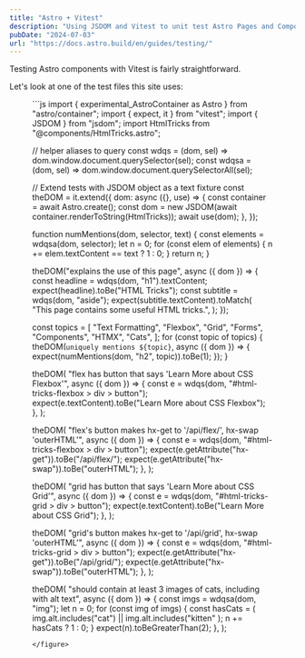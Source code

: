 ```yaml
---
title: "Astro + Vitest"
description: "Using JSDOM and Vitest to unit test Astro Pages and Components"
pubDate: "2024-07-03"
url: "https://docs.astro.build/en/guides/testing/"
---
```

Testing Astro components with Vitest is fairly straightforward.

Let's look at one of the test files this site uses:

<figure>
```js
import { experimental_AstroContainer as Astro } from "astro/container";
import { expect, it } from "vitest";
import { JSDOM } from "jsdom";
import HtmlTricks from "@components/HtmlTricks.astro";

// helper aliases to query
const wdqs = (dom, sel) => dom.window.document.querySelector(sel);
const wdqsa = (dom, sel) => dom.window.document.querySelectorAll(sel);

// Extend tests with JSDOM object as a text fixture
const theDOM = it.extend({
  dom: async ({}, use) => {
    const container = await Astro.create();
    const dom = new JSDOM(await container.renderToString(HtmlTricks));
    await use(dom);
  },
});

function numMentions(dom, selector, text) {
  const elements = wdqsa(dom, selector);
  let n = 0;
  for (const elem of elements) {
    n += elem.textContent == text ? 1 : 0;
  }
  return n;
}

theDOM("explains the use of this page", async ({ dom }) => {
  const headline = wdqs(dom, "h1").textContent;
  expect(headline).toBe("HTML Tricks");
  const subtitle = wdqs(dom, "aside");
  expect(subtitle.textContent).toMatch(
    "This page contains some useful HTML tricks.",
  );
});

const topics = [
  "Text Formatting",
  "Flexbox",
  "Grid",
  "Forms",
  "Components",
  "HTMX",
  "Cats",
];
for (const topic of topics) {
  theDOM(`uniquely mentions ${topic}`, async ({ dom }) => {
    expect(numMentions(dom, "h2", topic)).toBe(1);
  });
}

theDOM(
  "flex has button that says 'Learn More about CSS Flexbox'",
  async ({ dom }) => {
    const e = wdqs(dom, "#html-tricks-flexbox > div > button");
    expect(e.textContent).toBe("Learn More about CSS Flexbox");
  },
);

theDOM(
  "flex's button makes hx-get to '/api/flex/', hx-swap 'outerHTML'",
  async ({ dom }) => {
    const e = wdqs(dom, "#html-tricks-flexbox > div > button");
    expect(e.getAttribute("hx-get")).toBe("/api/flex/");
    expect(e.getAttribute("hx-swap")).toBe("outerHTML");
  },
);

theDOM(
  "grid has button that says 'Learn More about CSS Grid'",
  async ({ dom }) => {
    const e = wdqs(dom, "#html-tricks-grid > div > button");
    expect(e.textContent).toBe("Learn More about CSS Grid");
  },
);

theDOM(
  "grid's button makes hx-get to '/api/grid', hx-swap 'outerHTML'",
  async ({ dom }) => {
    const e = wdqs(dom, "#html-tricks-grid > div > button");
    expect(e.getAttribute("hx-get")).toBe("/api/grid/");
    expect(e.getAttribute("hx-swap")).toBe("outerHTML");
  },
);

theDOM(
  "should contain at least 3 images of cats, including with alt text",
  async ({ dom }) => {
    const imgs = wdqsa(dom, "img");
    let n = 0;
    for (const img of imgs) {
      const hasCats = (
        img.alt.includes("cat") || 
        img.alt.includes("kitten"
      );
      n += hasCats ? 1 : 0;
    }
    expect(n).toBeGreaterThan(2);
  },
);
```
</figure>
